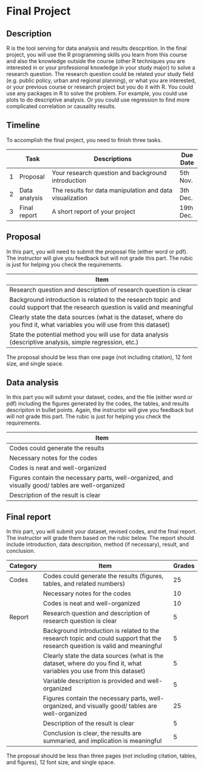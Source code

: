 # Final Project

## Description
R is the tool serving for data analysis and results descprition. In the final project, you will use the R programming skills you learn from this course and also the knowledge outside the course (other R techniques you are interested in or your professional knowledge in your study major) to solve a research question. The research question could be related your study field (e.g. public policy, urban and regional planning), or what you are interested, or your previous course or research project but you do it with R. You could use any packages in R to solve the problem. For example, you could use plots to do descriptive analysis. Or you could use regression to find more complicated correlation or causality results.

## Timeline

To accomplish the final project, you need to finish three tasks.

|   | Task          | Descriptions                                             | Due Date |
|:-:|---------------|----------------------------------------------------------|----------|
| 1 | Proposal      | Your research question and background introduction       | 5th Nov. |
| 2 | Data analysis | The results for data manipulation and data visualization | 3th Dec. |
| 3 | Final report  | A short report of your project                           | 19th Dec.|


## Proposal

In this part, you will need to submit the proposal file (either word or pdf). The instructor will give you feedback but will not grade this part. The rubic is just for helping you check the requirements.

| Item                                                                                                                      |
|---------------------------------------------------------------------------------------------------------------------------|
| Research question and description of research question is clear                                                        |
| Background introduction is related to the research topic and could support that the research question is valid and meaningful|
| Clearly state the data sources (what is the dataset, where do you find it, what variables you will use from this dataset) |
| State the potential method you will use for data analysis (descriptive analysis, simple regression, etc.) |

The proposal should be less than one page (not including citation), 12 font size, and single space.

## Data analysis

In this part you will submit your dataset, codes, and the file (either word or pdf) including the figures generated by the codes, the tables, and results descripiton in bullet points. Again, the instructor will give you feedback but will not grade this part. The rubic is just for helping you check the requirements.

| Item                                                                                              |
|---------------------------------------------------------------------------------------------------|
| Codes could generate the results                                                                  |
| Necessary notes for the codes                                                                     |
| Codes is neat and well-organized                                                                  |
| Figures contain the necessary parts, well-organized, and visually good/ tables are well-organized |
| Description of the result is clear                                                                |

## Final report

In this part, you will submit your dataset, revised codes, and the final report. The instructor will grade them based on the rubic below. The report should include introduction, data descripition, method (if necessary), result, and conclusion.

| Category | Item                                                                                                                          | Grades |
|----------|-------------------------------------------------------------------------------------------------------------------------------|--------|
| Codes    | Codes could generate the results (figures, tables, and related numbers)                                                       | 25     |
|          | Necessary notes for the codes                                                                                                 | 10     |
|          | Codes is neat and well-organized                                                                                              | 10     |
| Report   | Research question and description of research question is clear                                                               | 5      |
|          | Background introduction is related to the research topic and could support that the research question is valid and meaningful | 5      |
|          | Clearly state the data sources (what is the dataset, where do you find it, what variables you use from this dataset)          | 5      |
|          | Variable description is provided and well-organized                                                                           | 5      |
|          | Figures contain the necessary parts, well-organized, and visually good/ tables are well-organized                             | 25     |
|          | Description of the result is clear                                                                                            | 5      |
|          | Conclusion is clear, the results are summaried, and implication is meaningful                                                 | 5      |

The proposal should be less than three pages (not including citation, tables, and figures), 12 font size, and single space.




